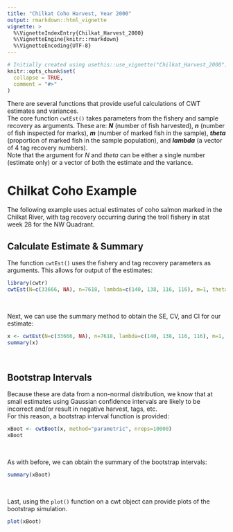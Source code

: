 ```yaml
---
title: "Chilkat Coho Harvest, Year 2000"
output: rmarkdown::html_vignette
vignette: >
  %\VignetteIndexEntry{Chilkat_Harvest_2000}
  %\VignetteEngine{knitr::rmarkdown}
  %\VignetteEncoding{UTF-8}
---
```


```r
# Initially created using usethis::use_vignette("Chilkat_Harvest_2000")
knitr::opts_chunk$set(
  collapse = TRUE,
  comment = "#>"
)
```


There are several functions that provide useful calculations of CWT estimates and variances.  
The core function `cwtEst()` takes parameters from the fishery and sample recovery as arguments. 
These are: **_N_** (number of fish harvested), 
**_n_** (number of fish inspected for marks), 
**_m_** (number of marked fish in the sample), 
**_theta_** (proportion of marked fish in the sample population), and
**_lambda_** (a vector of 4 tag recovery numbers).  
Note that the argument for _N_ and _theta_ can be either a single number 
(estimate only) or a vector of both the estimate and the variance.  

# Chilkat Coho Example
The following example uses actual estimates of coho salmon marked in the 
Chilkat River, with tag recovery occurring during the troll fishery in 
stat week 28 for the NW Quadrant.  


## Calculate Estimate & Summary
The function `cwtEst()` uses the fishery and tag recovery parameters as 
arguments. This allows for output of the estimates:  
```r
library(cwtr)
cwtEst(N=c(33666, NA), n=7618, lambda=c(140, 138, 116, 116), m=1, theta=c(0.01886, 102.15))
```

<br>

Next, we can use the summary method to obtain the SE, CV, and CI for our estimate:
```r
x <- cwtEst(N=c(33666, NA), n=7618, lambda=c(140, 138, 116, 116), m=1, theta=c(0.01886, 102.15))
summary(x)
```

<br>

## Bootstrap Intervals
Because these are data from a non-normal distribution, we know that at small estimates 
using Gaussian confidence intervals are likely to be incorrect and/or result in 
negative harvest, tags, etc.  
For this reason, a bootstrap interval function is provided:  
```r
xBoot <- cwtBoot(x, method="parametric", nreps=10000)
xBoot

```

<br>

As with before, we can obtain the summary of the bootstrap intervals:
```r
summary(xBoot)

```

<br>

Last, using the `plot()` function on a cwt object can provide plots of the 
bootstrap simulation.  
```r
plot(xBoot)
```


<br>  